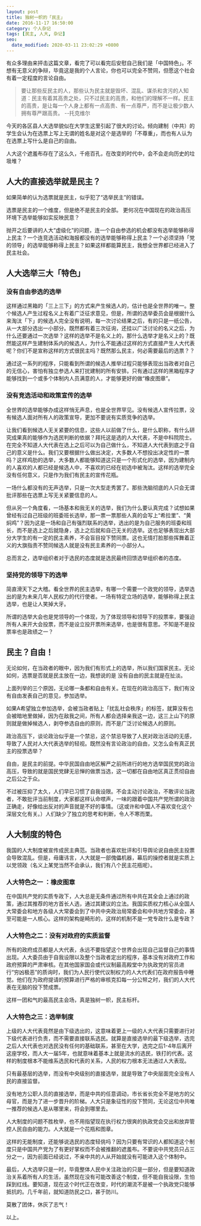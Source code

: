 ```yaml
---
layout: post
title: 独树一帜的「民主」
date: 2016-11-17 16:50:00
category: 个人杂记
tags: [民主, 人大, 杂记]
seo:
  date_modified: 2020-03-11 23:02:29 +0800
---
```



有众多理由来抨击这篇文章，看完了可以看完后安慰自己我们是「中国特色」。不想有无意义的争辩，毕竟这是我的个人言论，你也可以完全不赞同，但愿这个社会有着一定程度的言论自由。

> 要让那些反民主的人，那些认为民主就是毁坏、混乱、谋杀和贪污的人知道：民主有着其高贵之处，只不过民主的高贵，和他们的理解不一样。民主的高贵，是让每一个人身上都有一点高贵、有一点尊严，而不是让极少数人拥有尊严跟高贵。    --托克维尔  

今天的各区县人大选举貌似在大学生这里引起了很大的讨论。倾向建制（中共）的学生会认为在选票上写上无谓的姓名是对这个是选举的「不尊重」，而也有人认为在选票上写什么是自己的自由。

人大这个遮羞布存在了这么久，千疮百孔，在改变的时代中，会不会走向历史的垃圾堆？

## 人大的直接选举就是民主？
如果简单的认为选票就是民主，似乎犯了“选举民主”的错误。

选票是民主的一个维度，但是绝不是民主的全部。 更何况在中国现在的政治高压环境下选举能够如实反映民意？

抛开之后要讲的人大“虚级化”的问题，连一个自由参选的机会都没有选举能够称得上民主？一个连竞选活动和海报都没有的选举能够称得上民主？一个必须坚持「党的领导」的选举能够称得上民主？如果这样都能算民主，我想全世界都已经进入了民主社会。

## 人大选举三大「特色」
### 没有自由参选的选举
这样通过黑箱的「三上三下」的方式来产生候选人的，估计也是全世界的唯一。整个候选人产生过程名义上有着广泛征求意见，但是，所谓的选举委员会是根据什么来淘汰「下」的候选人完全没有说明，每一次讨论结果之后，有的只是一纸公告，从一大部分选出一小部分。既然都有着三次征询，还挂以广泛讨论的名义之后，为什么还要通过一次选举？这样的选举不是名义上的，那什么选举才是名义上的？既然能这样产生建制体系内的候选人，为什么不能通过这样的方式直接产生人大代表呢？你们不是宣称这样的方式很民主吗？既然那么民主，何必需要最后的选票？？

通过这一系列的程序，只能看到所谓的候选人推举过程只能够表现出当政者对自己的无信心，害怕有独立参选人来打扰建制的所有安排。只有通过这样的黑箱程序才能够找到一个或多个体制内人员满意的人，才能够更好的做“橡皮图章”。

### 没有竞选活动和政策宣传的选举

全世界的选举能够办成这样悄无声息，也是全世界罕见。没有候选人宣传拉票，没有候选人面对所有人的政策宣导，更加不要说有实质竞争的选举。

让我们看到候选人无关紧要的信息，这些人以前做了什么，是什么职称，有什么研究成果真的能够作为选民判断的依据？拜托这是选的人大代表，不是中科院院士。在完全不知道人大代表在选上之后可以为自己做什么，不知道人大代表到底之于自己的意义是什么。我们又要根据什么做出决定，大多数人不想投出决定性的一票吗？这样鸡肋的选举，大多数人都能够知道这只是一个形式化的选举，因为建制内的人喜欢的人都已经是候选人中，不喜欢的已经在初选中被淘汰。这样的选举完全没有任何意义，只是作为我们有民主的宣传花瓶。

一场什么都没有的无声选举，只是一次大型走秀罢了。那些洗脑彻底的人只会无谓批评那些在选票上写无关紧要信息的人。

但从另一个角度看，一场基本和我无关的选举，我们为什么要认真完成？试想如果曾经有过自己班级的班委班长选举，那一票一票那些人真的会写上“希拉里”、“黄焖鸡”？因为这是一场和自己有强烈联系的选举，选出的是为自己服务的班委和班长，而不是选上之后就隐身，选上之后就和自己无关的选举。这也足够表现出大部分大学生的有一定的民主素养，不会盲目投下赞同票。这也无情打脸那些挥舞着正义的大旗指责不赞同候选人就是没有民主素养的一小部分人。

总而言之，选举组织者对于选民的态度就是选民最终回馈选举组织者的态度。

### 坚持党的领导下的选举

简直滑天下之大稽。看全世界的民主选举，有哪一个需要一个政党的领导，选举选出的是为未来几年人民权力的代行使者。一场有特定立场的选举，能够称得上民主选举，也是让人笑掉大牙。

所谓的选举大会也是党领导的一个体现，为了体现领导和领导下的投票率，要强迫所有人来开大会投票，而不是设立投开票所来选举，也是很有意思。不知是不是投票率也是政绩之一？

## 民主？自由！
无论如何，在当政者的眼中，因为我们有形式上的选举，所以我们国家民主。无论如何，选票是否就是民主放在一边，我想说的是 没有自由的民主就是在扯淡。

上面列举的三个原因，无论哪一条都和自由有关。在现在的政治高压下，我们有没有自由发表自己的意见，参加选举。

如果A希望独立参加选举，会被当政者贴上「扰乱社会秩序」的标签，就算没有也会被暗地里做掉，因为在敌我之间，所有人都会选择亲我这一边，这三上山下的原则就是做掉候选人，剥夺参选自由的原则，而不是广泛讨论候选人的原则。

政治高压下，谈论政治似乎是一个禁忌，这个禁忌导致了人民对政治活动的无感，导致了人民对人大代表选举的轻视。既然没有言论政治的自由，又怎么会有真正民主的投票选举？

自由，是民主的前提。中华民国自由地区解严之前所进行的地方选举国民党的政治高压，导致的就是国民党肆无忌惮的做票当选，这一切都在自由地区真正贯彻自由之后公之于众。

不过被压抑了太久，人们早已习惯了自我设限。不会主动讨论政治，不敢评论当政者，不敢批评当前制度，大家都这样认命噤声，一味的跟着中国共产党所谓的政治正确走，好像给出反对的声音就是不好的事情。（这或许和中国人不喜欢变化这个深层文化有关。）人们缺少了独立的思考和判断，令人不寒而栗。

## 人大制度的特色
我国的人大制度被宣传成民主典范。当政者也喜欢批评和引导舆论说自由民主投票会导致混乱。但是，毋庸讳言，人大就是一部傀儡机器，幕后的操控者就是实质上以党领政（名义上某党当然不会承认，我们有八个民主花瓶呢）。

### 人大特色之一 ：橡皮图章
在中国共产党的实质专政下，人大总是无条件通过所有中共在其全会上通过的政策，通过其推荐的地方首长人选，通过其建议的立法。我国实质权力核心从全国人大常委会和地方各级人大常委会到了中共中央政治局常委会和中共地方常委会，甚至可能是一人核心。这样的架构是畸形的，这样的机制不是一党专政什么是专政？

### 人大特色之二：没有对政府的实质监督

所有的政府成员都是人大代表，永远不要指望这个世界会出现自己监督自己的事情出现。人大委员由于自我设限以及整个当政者定出的程序，基本没有对政府工作和政府预算的严肃审核。在其他国家国会或代议制最高殿堂中为执政党的官员进行“穷凶极恶”的质询时，我们为人民行使代议制权力的人大代表们在政府报告中睡觉。他们在为政府提请的预算进行严格的审核克扣每一分公帑之时，我们的人大代表在无脑的投下赞成票。

这样一团和气的最高民主会场，真是独树一帜，民主标杆。

### 人大特色之三：选举制度

上级的人大代表竟然是由下级选出的，这意味着更上一级的人大代表只需要进行对下级代表进行负责，而不需要直接联系选民。就算是直接选举的最下级选举，选完之后人大代表也对选民没有任何的基础联系，甚至在大学，选完之后1-4年后离开这座学校，而人大一届5年，也就意味着基本上就是流水的选民，铁打的代表。这样的制度根本不能维系选民和代表的关系，人民的权力根本无法通过人大表现。

只有最基层的选举，而没有中央级别的直接选举，就是导致了中央层面完全没有人民的直接监督。

没有地方公职人员的直接选举，而是中共的任意调动，市长省长完全不是地方的父母官，而是为了进一步晋升的阶梯。人大只是象征性的投下赞同，无论这位中共唯一推荐的候选人是从哪里来，将会到哪里去。

人大制度的问题不胜枚举，也不用指望现在执行权力很爽的执政党会交出和放弃管控人民自由的能力。人大就是一个花瓶和图章。

这样的无能制度，还能够说选民的态度轻佻吗？因为只要有常识的人都知道这个制度只是中国共产党为了有更好掌权而不会被推翻的遮羞布。不要说中共党员只占三分之一，因为前面已经说过，不亲中共的人从开始就没有可能进入这个体制中。

最后，人大选举只是一时，毕竟整体人民中关注政治的只是一部分，但是要知道政治关系着所有人的生活，虽然现在没有可能改善这个制度，但不能自我设限，生怕踩到红线。要知道，现在这个时代正在改变，时代的潮流不是被一个执政党只能够抵抗的。几千年前，就知道防民之口，甚于防川。

莫散了团体，休灰了志气！


以上。







